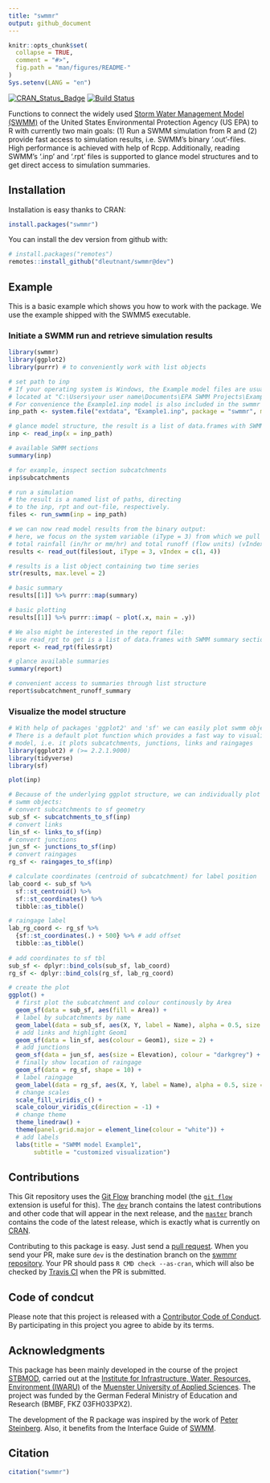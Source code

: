 ```yaml
---
title: "swmmr"
output: github_document
---
```


<!-- README.md is generated from README.Rmd. Please edit that file -->

```r
knitr::opts_chunk$set(
  collapse = TRUE,
  comment = "#>",
  fig.path = "man/figures/README-"
)
Sys.setenv(LANG = "en")
```

[![CRAN_Status_Badge](http://www.r-pkg.org/badges/version/swmmr)](https://cran.r-project.org/package=swmmr) [![Build Status](https://travis-ci.org/dleutnant/swmmr.svg?branch=dev)](https://travis-ci.org/dleutnant/swmmr)

Functions to connect the widely used [Storm Water Management Model (SWMM)](https://www.epa.gov/water-research/storm-water-management-model-swmm)
of the United States Environmental Protection Agency (US EPA) to R with currently 
two main goals: (1) Run a SWMM simulation from R and (2) provide fast 
access to simulation results, i.e. SWMM's binary '.out'-files. High performance is 
achieved with help of Rcpp. Additionally, reading SWMM's '.inp' and '.rpt' files is supported to 
glance model structures and to get direct access to simulation summaries.

## Installation

Installation is easy thanks to CRAN:
```r
install.packages("swmmr")
```

You can install the dev version from github with:
```r
# install.packages("remotes")
remotes::install_github("dleutnant/swmmr@dev")
```

## Example

This is a basic example which shows you how to work with the package. We use 
the example shipped with the SWMM5 executable.

### Initiate a SWMM run and retrieve simulation results

```r

library(swmmr)
library(ggplot2)
library(purrr) # to conveniently work with list objects

# set path to inp
# If your operating system is Windows, the Example model files are usually 
# located at "C:\Users\your user name\Documents\EPA SWMM Projects\Examples".
# For convenience the Example1.inp model is also included in the swmmr package.
inp_path <- system.file("extdata", "Example1.inp", package = "swmmr", mustWork = TRUE)

# glance model structure, the result is a list of data.frames with SWMM sections
inp <- read_inp(x = inp_path)

# available SWMM sections
summary(inp)

# for example, inspect section subcatchments
inp$subcatchments

# run a simulation
# the result is a named list of paths, directing
# to the inp, rpt and out-file, respectively.
files <- run_swmm(inp = inp_path)

# we can now read model results from the binary output:
# here, we focus on the system variable (iType = 3) from which we pull
# total rainfall (in/hr or mm/hr) and total runoff (flow units) (vIndex = c(1,4)).
results <- read_out(files$out, iType = 3, vIndex = c(1, 4))

# results is a list object containing two time series 
str(results, max.level = 2)

# basic summary
results[[1]] %>% purrr::map(summary)

# basic plotting
results[[1]] %>% purrr::imap( ~ plot(.x, main = .y))

# We also might be interested in the report file:
# use read_rpt to get is a list of data.frames with SWMM summary sections
report <- read_rpt(files$rpt)

# glance available summaries
summary(report)

# convenient access to summaries through list structure
report$subcatchment_runoff_summary
```

### Visualize the model structure

```r
# With help of packages 'ggplot2' and 'sf' we can easily plot swmm objects:
# There is a default plot function which provides a fast way to visualize your 
# model, i.e. it plots subcatchments, junctions, links and raingages
library(ggplot2) # (>= 2.2.1.9000)
library(tidyverse)
library(sf)

plot(inp)

# Because of the underlying ggplot structure, we can individually plot and highlight 
# swmm objects:
# convert subcatchments to sf geometry
sub_sf <- subcatchments_to_sf(inp)
# convert links
lin_sf <- links_to_sf(inp)
# convert junctions
jun_sf <- junctions_to_sf(inp)
# convert raingages
rg_sf <- raingages_to_sf(inp)

# calculate coordinates (centroid of subcatchment) for label position
lab_coord <- sub_sf %>% 
  sf::st_centroid() %>%
  sf::st_coordinates() %>% 
  tibble::as_tibble()

# raingage label
lab_rg_coord <- rg_sf %>% 
  {sf::st_coordinates(.) + 500} %>% # add offset
  tibble::as_tibble()
  
# add coordinates to sf tbl
sub_sf <- dplyr::bind_cols(sub_sf, lab_coord)
rg_sf <- dplyr::bind_cols(rg_sf, lab_rg_coord)

# create the plot
ggplot() + 
  # first plot the subcatchment and colour continously by Area
  geom_sf(data = sub_sf, aes(fill = Area)) + 
  # label by subcatchments by name
  geom_label(data = sub_sf, aes(X, Y, label = Name), alpha = 0.5, size = 3) +
  # add links and highlight Geom1
  geom_sf(data = lin_sf, aes(colour = Geom1), size = 2) +
  # add junctions
  geom_sf(data = jun_sf, aes(size = Elevation), colour = "darkgrey") + 
  # finally show location of raingage
  geom_sf(data = rg_sf, shape = 10) + 
  # label raingage
  geom_label(data = rg_sf, aes(X, Y, label = Name), alpha = 0.5, size = 3) +
  # change scales
  scale_fill_viridis_c() +
  scale_colour_viridis_c(direction = -1) +
  # change theme
  theme_linedraw() +
  theme(panel.grid.major = element_line(colour = "white")) +
  # add labels
  labs(title = "SWMM model Example1", 
       subtitle = "customized visualization")

```

## Contributions
This Git repository uses the [Git Flow](http://nvie.com/posts/a-successful-git-branching-model/) branching model (the [`git flow`](https://github.com/petervanderdoes/gitflow-avh) extension is useful for this). The [`dev`](https://github.com/dleutnant/swmmr/tree/dev) branch contains the latest contributions and other code that will appear in the next release, and the [`master`](https://github.com/dleutnant/swmmr) branch contains the code of the latest release, which is exactly what is currently on [CRAN](https://cran.r-project.org/package=swmmr).

Contributing to this package is easy. Just send a [pull request](https://help.github.com/articles/using-pull-requests/). When you send your PR, make sure `dev` is the destination branch on the [swmmr repository](https://github.com/dleutnant/swmmr). Your PR should pass `R CMD check --as-cran`, which will also be checked by <a href="https://travis-ci.org/dleutnant/swmmr">Travis CI</a> when the PR is submitted.

## Code of condcut
Please note that this project is released with a [Contributor Code of Conduct](CONDUCT.md). By participating in this project you agree to abide by its terms.

## Acknowledgments
This package has been mainly developed in the course of the project [STBMOD](https://www.fh-muenster.de/forschung/forschungskatalog/projekt.php?pr_id=722), 
carried out at the [Institute for Infrastructure, Water, Resources, Environment (IWARU)](https://en.fh-muenster.de/iwaru/index.php) of the
[Muenster University of Applied Sciences](https://www.fh-muenster.de).
The project was funded by the German Federal Ministry of Education and Research (BMBF, FKZ 03FH033PX2).

The development of the R package was inspired by the work of [Peter Steinberg](https://github.com/PeterDSteinberg/RSWMM). Also, it benefits from the Interface Guide of [SWMM](https://www.epa.gov/water-research/storm-water-management-model-swmm).

## Citation

```r
citation("swmmr")
```
